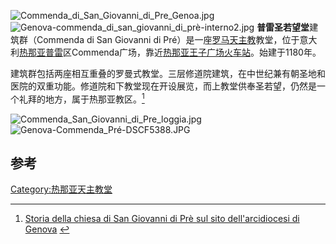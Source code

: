 {{coord|44|24|56|N|8|55|20|E|scale:2500|display=title}}
[[File:Commenda_di_San_Giovanni_di_Pre_Genoa.jpg|right]]
[[File:Genova-commenda_di_san_giovanni_di_prè-interno2.jpg|thumb]]
'''普雷圣若望堂'''建筑群（Commenda di San Giovanni di Pré）是一座[[罗马天主教|罗马天主教]]教堂，位于意大利[[热那亚|热那亚]][[普雷|普雷]]区Commenda广场，靠近[[热那亚王子广场火车站|热那亚王子广场火车站]]。始建于1180年。

建筑群包括两座相互重叠的罗曼式教堂。三层修道院建筑，在中世纪兼有朝圣地和医院的双重功能。修道院和下教堂现在开设展览，而上教堂供奉圣若望，仍然是一个礼拜的地方，属于热那亚教区。<ref name=diocesi>[http://www.diocesi.genova.it/documenti.php?idd=203&parrocchia=114 Storia della chiesa di San Giovanni di Prè sul sito dell'arcidiocesi di Genova] {{webarchive|url=https://web.archive.org/web/20131004224612/http://www.diocesi.genova.it/documenti.php?idd=203&parrocchia=114 |date=2013-10-04 }}</ref>

[[File:Commenda_San_Giovanni_di_Pre_loggia.jpg|thumb]]
[[File:Genova-Commenda_Pré-DSCF5388.JPG|thumb]]

== 参考 ==
{{Reflist|2}}

[[Category:热那亚天主教堂|Category:热那亚天主教堂]]